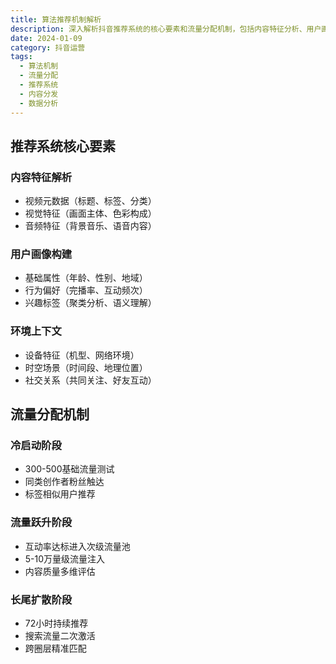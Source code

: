 ```yaml
---
title: 算法推荐机制解析
description: 深入解析抖音推荐系统的核心要素和流量分配机制，包括内容特征分析、用户画像构建和环境上下文等关键因素
date: 2024-01-09
category: 抖音运营
tags:
  - 算法机制
  - 流量分配
  - 推荐系统
  - 内容分发
  - 数据分析
---
```


## 推荐系统核心要素

### 内容特征解析
- 视频元数据（标题、标签、分类）
- 视觉特征（画面主体、色彩构成）
- 音频特征（背景音乐、语音内容）

### 用户画像构建
- 基础属性（年龄、性别、地域）
- 行为偏好（完播率、互动频次）
- 兴趣标签（聚类分析、语义理解）

### 环境上下文
- 设备特征（机型、网络环境）
- 时空场景（时间段、地理位置）
- 社交关系（共同关注、好友互动）

## 流量分配机制

### 冷启动阶段
- 300-500基础流量测试
- 同类创作者粉丝触达
- 标签相似用户推荐

### 流量跃升阶段
- 互动率达标进入次级流量池
- 5-10万量级流量注入
- 内容质量多维评估

### 长尾扩散阶段
- 72小时持续推荐
- 搜索流量二次激活
- 跨圈层精准匹配